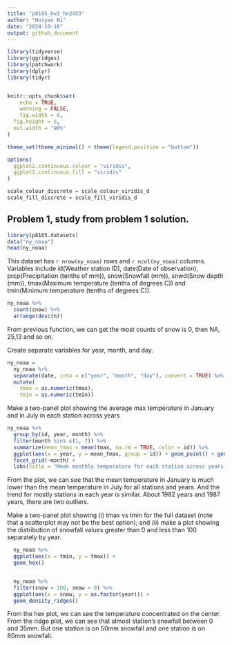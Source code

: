 ```yaml
---
title: "p8105_hw3_hn2453"
author: "Huiyan Ni"
date: "2024-10-16"
output: github_document
---
```



```r
library(tidyverse)
library(ggridges)
library(patchwork)
library(dplyr)
library(tidyr)


knitr::opts_chunk$set(
	echo = TRUE,
	warning = FALSE,
	fig.width = 8, 
  fig.height = 6,
  out.width = "90%"
)

theme_set(theme_minimal() + theme(legend.position = "bottom"))

options(
  ggplot2.continuous.colour = "viridis",
  ggplot2.continuous.fill = "viridis"
)

scale_colour_discrete = scale_colour_viridis_d
scale_fill_discrete = scale_fill_viridis_d
```


## Problem 1, study from problem 1 solution.
```r
library(p8105.datasets)
data("ny_noaa")
head(ny_noaa)
```
This dataset has `r nrow(ny_noaa)` rows and `r ncol(ny_noaa)` columns. Variables include id(Weather station ID), date(Date of observation), prcp(Precipitation (tenths of mm)), snow(Snowfall (mm)), snwd(Snow depth (mm)), tmax(Maximum temperature (tenths of degrees C)) and tmin(Minimum temperature (tenths of degrees C)). 


```r
ny_noaa %>% 
  count(snow) %>%
  arrange(desc(n))
```
From previous function, we can get the most counts of snow is 0, then NA, 25,13 and so on. 

Create separate variables for year, month, and day. 
```r
ny_noaa = 
  ny_noaa %>% 
  separate(date, into = c("year", "month", "day"), convert = TRUE) %>% 
  mutate(
    tmax = as.numeric(tmax),
    tmin = as.numeric(tmin))

```

Make a two-panel plot showing the average max temperature in January and in July in each station across years
```r
ny_noaa %>% 
  group_by(id, year, month) %>% 
  filter(month %in% c(1, 7)) %>% 
  summarize(mean_tmax = mean(tmax, na.rm = TRUE, color = id)) %>% 
  ggplot(aes(x = year, y = mean_tmax, group = id)) + geom_point() + geom_path() +
  facet_grid(~month) +
  labs(title = "Mean monthly temperature for each station across years for January and July")
```
From the plot, we can see that the mean temperature in January is much lower than the mean temperature in July for all stations and years. And the trend for mostly stations in each year is similar. About 1982 years and 1987 years, there are two outliers.

Make a two-panel plot showing (i) tmax vs tmin for the full dataset (note that a scatterplot may not be the best option); and (ii) make a plot showing the distribution of snowfall values greater than 0 and less than 100 separately by year.
```r

  ny_noaa %>% 
  ggplot(aes(x = tmin, y = tmax)) + 
  geom_hex()


  ny_noaa %>% 
  filter(snow < 100, snow > 0) %>%
  ggplot(aes(x = snow, y = as.factor(year))) + 
  geom_density_ridges()


```
From the hex plot, we can see the temperature concentrated on the center. From the ridge plot, we can see that almost station's snowfall between 0 and 35mm. But one station is on 50mm snowfall and one station is on 80mm snowfall. 


